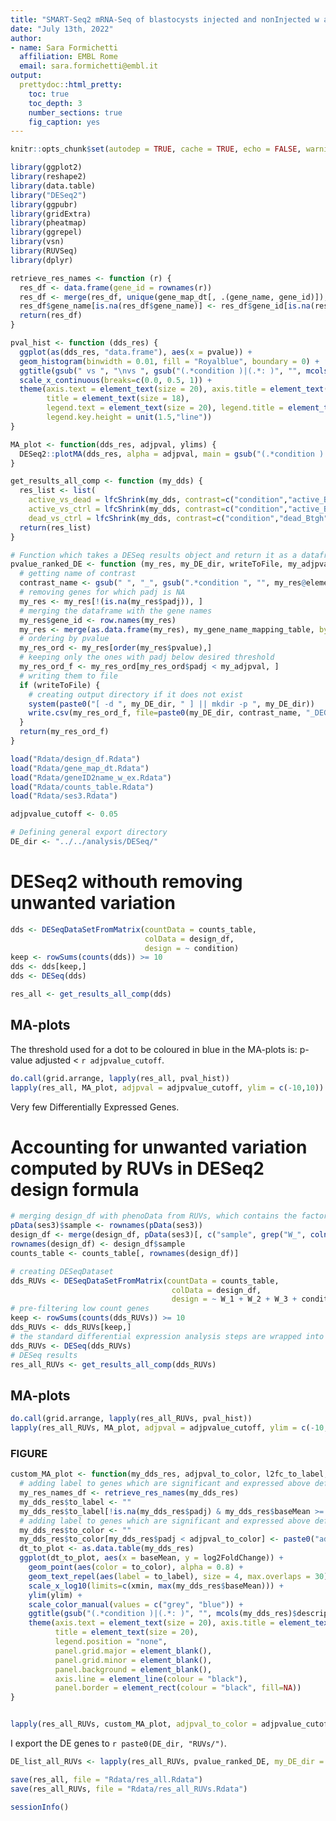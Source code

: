 ```yaml
---
title: "SMART-Seq2 mRNA-Seq of blastocysts injected and nonInjected w active/dead-Btgh - DE analysis"
date: "July 13th, 2022"
author: 
- name: Sara Formichetti
  affiliation: EMBL Rome
  email: sara.formichetti@embl.it
output:
  prettydoc::html_pretty:
    toc: true
    toc_depth: 3
    number_sections: true
    fig_caption: yes
---
```


```r

knitr::opts_chunk$set(autodep = TRUE, cache = TRUE, echo = FALSE, warning = FALSE, message = FALSE, results = 'hide', fig.width=12, fig.height=8)

```

```r

library(ggplot2)
library(reshape2)
library(data.table)
library("DESeq2")
library(ggpubr)
library(gridExtra)
library(pheatmap)
library(ggrepel)
library(vsn)
library(RUVSeq)
library(dplyr)

```

```r

retrieve_res_names <- function (r) {
  res_df <- data.frame(gene_id = rownames(r))
  res_df <- merge(res_df, unique(gene_map_dt[, .(gene_name, gene_id)]), all.x = TRUE, by = "gene_id")
  res_df$gene_name[is.na(res_df$gene_name)] <- res_df$gene_id[is.na(res_df$gene_name)]
  return(res_df)
}

```

```r

pval_hist <- function (dds_res) {
  ggplot(as(dds_res, "data.frame"), aes(x = pvalue)) +
  geom_histogram(binwidth = 0.01, fill = "Royalblue", boundary = 0) +
  ggtitle(gsub(" vs ", "\nvs ", gsub("(.*condition )|(.*: )", "", mcols(dds_res)$description[4]))) +
  scale_x_continuous(breaks=c(0.0, 0.5, 1)) +
  theme(axis.text = element_text(size = 20), axis.title = element_text(size = 20),
        title = element_text(size = 18),
        legend.text = element_text(size = 20), legend.title = element_text(size = 20),
        legend.key.height = unit(1.5,"line"))
}

MA_plot <- function(dds_res, adjpval, ylims) {
  DESeq2::plotMA(dds_res, alpha = adjpval, main = gsub("(.*condition )|(.*: )", "", mcols(dds_res)$description[4]), cex.lab = 2, cex.axis = 2, cex.main = 2, ylim = ylims)
}

```

```r

get_results_all_comp <- function (my_dds) {
  res_list <- list(
    active_vs_dead = lfcShrink(my_dds, contrast=c("condition","active_Btgh","dead_Btgh"), alpha=adjpvalue_cutoff, type="ashr"),
    active_vs_ctrl = lfcShrink(my_dds, contrast=c("condition","active_Btgh","non_injected"), alpha=adjpvalue_cutoff, type="ashr"),
    dead_vs_ctrl = lfcShrink(my_dds, contrast=c("condition","dead_Btgh","non_injected"), alpha=adjpvalue_cutoff, type="ashr"))
  return(res_list)
}

# Function which takes a DESeq results object and return it as a dataframe, with genes ordered by pvalue and with gene names added; furthermore it writes this dataframe to a file if desired
pvalue_ranked_DE <- function (my_res, my_DE_dir, writeToFile, my_adjpval, my_gene_name_mapping_table) {
  # getting name of contrast
  contrast_name <- gsub(" ", "_", gsub(".*condition ", "", my_res@elementMetadata$description[4]))
  # removing genes for which padj is NA
  my_res <- my_res[!(is.na(my_res$padj)), ]
  # merging the dataframe with the gene names
  my_res$gene_id <- row.names(my_res)
  my_res <- merge(as.data.frame(my_res), my_gene_name_mapping_table, by = "gene_id", all.x = TRUE)
  # ordering by pvalue
  my_res_ord <- my_res[order(my_res$pvalue),]
  # keeping only the ones with padj below desired threshold
  my_res_ord_f <- my_res_ord[my_res_ord$padj < my_adjpval, ]
  # writing them to file
  if (writeToFile) {
    # creating output directory if it does not exist
    system(paste0("[ -d ", my_DE_dir, " ] || mkdir -p ", my_DE_dir))
    write.csv(my_res_ord_f, file=paste0(my_DE_dir, contrast_name, "_DEG_by_pvalue.csv"))
  }
  return(my_res_ord_f)
}

```

```r

load("Rdata/design_df.Rdata")
load("Rdata/gene_map_dt.Rdata")
load("Rdata/geneID2name_w_ex.Rdata")
load("Rdata/counts_table.Rdata")
load("Rdata/ses3.Rdata")

```

```r

adjpvalue_cutoff <- 0.05

```

```r

# Defining general export directory
DE_dir <- "../../analysis/DESeq/"

```

# DESeq2 withouth removing unwanted variation

```r

dds <- DESeqDataSetFromMatrix(countData = counts_table,
                              colData = design_df,
                              design = ~ condition)
keep <- rowSums(counts(dds)) >= 10
dds <- dds[keep,]
dds <- DESeq(dds)

```

```r

res_all <- get_results_all_comp(dds)

```

## MA-plots

The threshold used for a dot to be coloured in blue in the MA-plots is: p-value adjusted < `r adjpvalue_cutoff`.

```r

do.call(grid.arrange, lapply(res_all, pval_hist))
lapply(res_all, MA_plot, adjpval = adjpvalue_cutoff, ylim = c(-10,10))

```

Very few Differentially Expressed Genes. 

# Accounting for unwanted variation computed by RUVs in DESeq2 design formula

```r

# merging design_df with phenoData from RUVs, which contains the factor of unwanted variation
pData(ses3)$sample <- rownames(pData(ses3))
design_df <- merge(design_df, pData(ses3)[, c("sample", grep("W_", colnames(pData(ses3)), value = TRUE))], by = "sample", all = FALSE)
rownames(design_df) <- design_df$sample
counts_table <- counts_table[, rownames(design_df)]

```

```r

# creating DESeqDataset
dds_RUVs <- DESeqDataSetFromMatrix(countData = counts_table,
                                    colData = design_df,
                                    design = ~ W_1 + W_2 + W_3 + condition)
# pre-filtering low count genes
keep <- rowSums(counts(dds_RUVs)) >= 10
dds_RUVs <- dds_RUVs[keep,]
# the standard differential expression analysis steps are wrapped into a single function, DESeq
dds_RUVs <- DESeq(dds_RUVs)
# DESeq results
res_all_RUVs <- get_results_all_comp(dds_RUVs)

```

## MA-plots

```r

do.call(grid.arrange, lapply(res_all_RUVs, pval_hist))
lapply(res_all_RUVs, MA_plot, adjpval = adjpvalue_cutoff, ylim = c(-10,10))

```

### FIGURE 

```r

custom_MA_plot <- function(my_dds_res, adjpval_to_color, l2fc_to_label, baseMean_to_label, ylim, xmin) {
  # adding label to genes which are significant and expressed above defined thresholds - labels are gene names
  my_res_names_df <- retrieve_res_names(my_dds_res)
  my_dds_res$to_label <- ""
  my_dds_res$to_label[!is.na(my_dds_res$padj) & my_dds_res$baseMean >= baseMean_to_label & my_dds_res$padj < adjpval_to_color & (my_dds_res$log2FoldChange >= l2fc_to_label | my_dds_res$log2FoldChange <= -l2fc_to_label)] <- my_res_names_df$gene_name[!is.na(my_dds_res$padj) & my_dds_res$baseMean >= baseMean_to_label & my_dds_res$padj < adjpval_to_color & (my_dds_res$log2FoldChange >= l2fc_to_label | my_dds_res$log2FoldChange <= -l2fc_to_label)]
  # adding label to genes which are significant and expressed above defined thresholds
  my_dds_res$to_color <- ""
  my_dds_res$to_color[my_dds_res$padj < adjpval_to_color] <- paste0("adjpval < ", adjpval_to_color)
  dt_to_plot <- as.data.table(my_dds_res)
  ggplot(dt_to_plot, aes(x = baseMean, y = log2FoldChange)) +
    geom_point(aes(color = to_color), alpha = 0.8) +
    geom_text_repel(aes(label = to_label), size = 4, max.overlaps = 30) +
    scale_x_log10(limits=c(xmin, max(my_dds_res$baseMean))) +
    ylim(ylim) +
    scale_color_manual(values = c("grey", "blue")) +
    ggtitle(gsub("(.*condition )|(.*: )", "", mcols(my_dds_res)$description[4])) +
    theme(axis.text = element_text(size = 20), axis.title = element_text(size = 20), 
          title = element_text(size = 20),
          legend.position = "none",
          panel.grid.major = element_blank(),
          panel.grid.minor = element_blank(),
          panel.background = element_blank(),
          axis.line = element_line(colour = "black"),
          panel.border = element_rect(colour = "black", fill=NA))
}


lapply(res_all_RUVs, custom_MA_plot, adjpval_to_color = adjpvalue_cutoff, ylim = c(-2.5,2.5), xmin = 10, l2fc_to_label = 0.2, baseMean_to_label = 20)

```

I export the DE genes to `r paste0(DE_dir, "RUVs/")`.

```r

DE_list_all_RUVs <- lapply(res_all_RUVs, pvalue_ranked_DE, my_DE_dir = paste0(DE_dir, "RUVs/"), writeToFile = TRUE, my_adjpval = adjpvalue_cutoff, my_gene_name_mapping_table = geneID2name_w_ex)

```

```r

save(res_all, file = "Rdata/res_all.Rdata")
save(res_all_RUVs, file = "Rdata/res_all_RUVs.Rdata")

```

```r

sessionInfo()

```